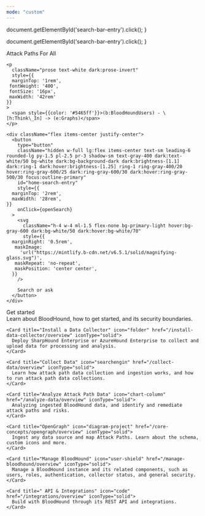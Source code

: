 ```yaml
---
mode: "custom"
---
```


  document.getElementById('search-bar-entry').click();
}

  document.getElementById('search-bar-entry').click();
}

<div className="relative w-full flex items-center justify-center" style={{ height: '24rem', overflow: 'hidden'}}>
  <div
    className="absolute inset-0"
    style={{
    background: 'linear-gradient(to left, #2c2677 30%, #150f45 100%)',
    opacity: 0.98
  }}
  />

  <div style={{ position: 'absolute', textAlign: 'center', padding: '0 1rem' }}>
    <div
      className="text-white dark:text-gray-200"
      style={{
     fontWeight: '600',
     fontSize: '28px',
     margin: '0',
    }}
    >
      Attack Paths For All
    </div>

    <p
      className="prose text-white dark:prose-invert"
      style={{
      marginTop: '1rem',
     fontWeight: '400',
     fontSize: '16px',
     maxWidth: '42rem'
    }}
    >
      <span style={{color: '#5465ff'}}>(b:BloodHoundUsers) - \[h:Think\_In] -> (e:Graphs)</span>
    </p>

    <div className="flex items-center justify-center">
      <button
        type="button"
        className="hidden w-full lg:flex items-center text-sm leading-6 rounded-lg py-1.5 pl-2.5 pr-3 shadow-sm text-gray-400 dark:text-white/50 bg-white dark:bg-background-dark dark:brightness-[1.1] dark:ring-1 dark:hover:brightness-[1.25] ring-1 ring-gray-400/20 hover:ring-gray-600/25 dark:ring-gray-600/30 dark:hover:ring-gray-500/30 focus:outline-primary"
        id="home-search-entry"
        style={{
      marginTop: '2rem',
      maxWidth: '28rem',
    }}
        onClick={openSearch}
      >
        <svg
          className="h-4 w-4 ml-1.5 flex-none bg-primary-light hover:bg-gray-600 dark:bg-white/50 dark:hover:bg-white/70"
          style={{
      marginRight: '0.5rem',
       maskImage:
         'url("https://mintlify.b-cdn.net/v6.5.1/solid/magnifying-glass.svg")',
       maskRepeat: 'no-repeat',
       maskPosition: 'center center',
      }}
        />

        Search or ask
      </button>
    </div>
  </div>
</div>

<div
  style={{marginTop: '2rem', marginBottom: '8rem', maxWidth: '70rem', marginLeft: 'auto',
marginRight: 'auto', paddingLeft: '1.25rem',
paddingRight: '1.25rem' }}
>
  <div
    className="text-white dark:text-gray-200"
    style={{
     fontWeight: '600',
     fontSize: '28px',
     margin: '0',
     paddingBottom: '1.25rem' 
    }}
  >
    Get started
  </div>

  <CardGroup cols={4}>
    <Card title="Get Started" icon="house" href="/get-started/introduction" iconType="solid">
      Learn about BloodHound, how to get started, and its security boundaries.
    </Card>

    <Card title="Install a Data Collector" icon="folder" href="/install-data-collector/overview" iconType="solid">
      Deploy SharpHound Enterprise or AzureHound Enterprise to collect and upload data for processing and analysis.
    </Card>

    <Card title="Collect Data" icon="searchengin" href="/collect-data/overview" iconType="solid">
      Learn how attack path data collection and ingestion works, and how to run attack path data collections.
    </Card>

    <Card title="Analyze Attack Path Data" icon="chart-column" href="/analyze-data/overview" iconType="solid">
      Analyzing ingested BloodHound data, and identify and remediate attack paths and risks.
    </Card>

    <Card title="OpenGraph" icon="diagram-project" href="/core-concepts/opengraph/overview" iconType="solid">
      Ingest any data source and map Attack Paths. Learn about the schema, custom icons and more.
    </Card>

    <Card title="Manage BloodHound" icon="user-shield" href="/manage-bloodhound/overview" iconType="solid">
      Manage a BloodHound instance and its related components, such as users, roles, authentication, collector status, and general security.
    </Card>

    <Card title=" API & Integrations" icon="code" href="/integrations/overview" iconType="solid">
      Build with BloodHound through its REST API and integrations.
    </Card>
  </CardGroup>
</div>
